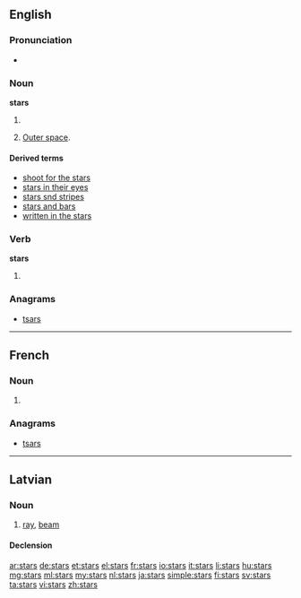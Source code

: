 ==English==

===Pronunciation===
* {{audio|en-us-stars.ogg|Audio (US)}}

===Noun===
'''stars'''

# {{plural of|star}}
# {{context|with “the”}} [[outer space|Outer space]].

====Derived terms====
* [[shoot for the stars]]
* [[stars in their eyes]]
* [[stars snd stripes]]
* [[stars and bars]]
* [[written in the stars]]

===Verb===
'''stars'''

# {{third-person singular of|star}}

===Anagrams===
* [[tsars#English|tsars]]

----

==French==

===Noun===
{{head|fr|plural}} {{f|p}}

# {{plural of|star|lang=fr}}

===Anagrams===
* [[tsars#French|tsars]]

----

==Latvian==
{{wikipedia|lang=lv}}

===Noun===
{{lv-noun|m|1st}}

# [[ray]], [[beam]]

====Declension====
{{lv-decl-noun|star|s|1st}}

[[ar:stars]]
[[de:stars]]
[[et:stars]]
[[el:stars]]
[[fr:stars]]
[[io:stars]]
[[it:stars]]
[[li:stars]]
[[hu:stars]]
[[mg:stars]]
[[ml:stars]]
[[my:stars]]
[[nl:stars]]
[[ja:stars]]
[[simple:stars]]
[[fi:stars]]
[[sv:stars]]
[[ta:stars]]
[[vi:stars]]
[[zh:stars]]